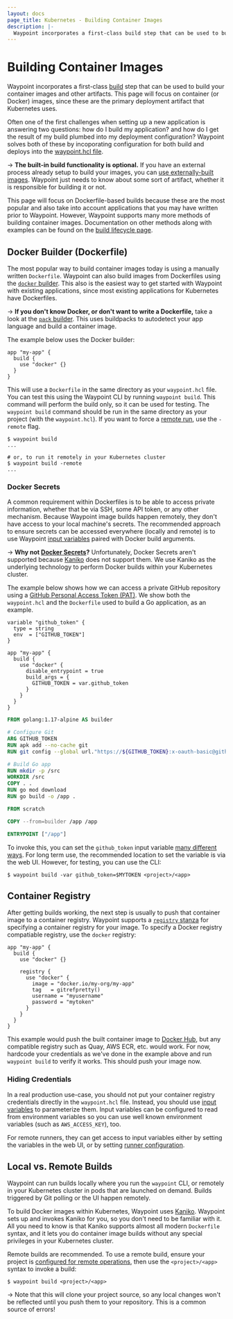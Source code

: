 ```yaml
---
layout: docs
page_title: Kubernetes - Building Container Images
description: |-
  Waypoint incorporates a first-class build step that can be used to build your container images and other artifacts. This page will focus on container (or Docker) images, since these are the primary deployment artifact that Kubernetes uses.
---
```


# Building Container Images

Waypoint incorporates a first-class [build](/docs/lifecycle/build) step that
can be used to build your container images and other artifacts. This page will
focus on container (or Docker) images, since these are the primary deployment
artifact that Kubernetes uses.

Often one of the first challenges when setting up a new application is answering
two questions: how do I build my application? and how do I get the result of my
build plumbed into my deployment configuration? Waypoint solves both of these
by incoporating configuration for both build and deploys into the
[waypoint.hcl file](/docs/waypoint-hcl).

-> **The built-in build functionality is optional.** If you have an external
process already setup to build your images, you can
[use externally-built images](/docs/kubernetes/external-build). Waypoint
just needs to know about some sort of artifact, whether it is responsible
for building it or not.

This page will focus on Dockerfile-based builds because these are the most
popular and also take into account applications that you may have written
prior to Waypoint. However, Waypoint supports many more methods of building
container images. Documentation on other methods along with examples can be
found on the [build lifecycle page](/docs/lifecycle/build).

## Docker Builder (Dockerfile)

The most popular way to build container images today is using a manually
written `Dockerfile`. Waypoint can also build images from Dockerfiles
using the [`docker` builder](/plugins/docker#docker-builder). This also is
the easiest way to get started with Waypoint with existing applications, since
most existing applications for Kubernetes have Dockerfiles.

-> **If you don't know Docker, or don't want to write a Dockerfile,**
take a look at the [`pack` builder](/docs/lifecycle/build#cloud-native-buildpacks).
This uses buildpacks to autodetect your app language and build a container
image.

The example below uses the Docker builder:

```hcl
app "my-app" {
  build {
    use "docker" {}
  }
}
```

This will use a `Dockerfile` in the same directory as your `waypoint.hcl`
file. You can test this using the Waypoint CLI by running `waypoint build`. This
command will perform the build only, so it can be used for testing. The
`waypoint build` command should be run in the same directory as your project
(with the `waypoint.hcl`). If you want to force a
[remote run](#local-vs-remote-builds), use the `-remote` flag.

```shell-session
$ waypoint build
...

# or, to run it remotely in your Kubernetes cluster
$ waypoint build -remote
...
```

### Docker Secrets

A common requirement within Dockerfiles is to be able to access private
information, whether that be via SSH, some API token, or any other mechanism.
Because Waypoint image builds happen remotely, they don't have access to your
local machine's secrets. The recommended approach to ensure secrets can be
accessed everywhere (locally and remote) is to use Waypoint
[input variables](/docs/waypoint-hcl/variables/input) paired with
Docker build arguments.

-> **Why not [Docker Secrets](https://docs.docker.com/engine/swarm/secrets/)?**
Unfortunately, Docker Secrets aren't supported because [Kaniko](https://github.com/GoogleContainerTools/kaniko)
does not support them. We use Kaniko as the underlying technology to perform
Docker builds within your Kubernetes cluster.

The example below shows how we can access a private GitHub repository
using a [GitHub Personal Access Token (PAT)](https://docs.github.com/en/authentication/keeping-your-account-and-data-secure/creating-a-personal-access-token). We show both
the `waypoint.hcl` and the `Dockerfile` used to build a Go application, as
an example.

```hcl
variable "github_token" {
  type = string
  env  = ["GITHUB_TOKEN"]
}

app "my-app" {
  build {
    use "docker" {
      disable_entrypoint = true
      build_args = {
        GITHUB_TOKEN = var.github_token
      }
    }
  }
}
```

```dockerfile
FROM golang:1.17-alpine AS builder

# Configure Git
ARG GITHUB_TOKEN
RUN apk add --no-cache git
RUN git config --global url."https://${GITHUB_TOKEN}:x-oauth-basic@github.com/".insteadOf "https://github.com/"

# Build Go app
RUN mkdir -p /src
WORKDIR /src
COPY . .
RUN go mod download
RUN go build -o /app .

FROM scratch

COPY --from=builder /app /app

ENTRYPOINT ["/app"]
```

To invoke this, you can set the `github_token` input variable
[many different ways](docs/waypoint-hcl/variables/input#assigning-values-to-custom-input-variables). For long term use, the recommended location to set the variable
is via the web UI. However, for testing, you can use the CLI:

```shell-session
$ waypoint build -var github_token=$MYTOKEN <project>/<app>
```

## Container Registry

After getting builds working, the next step is usually to push that container
image to a container registry. Waypoint supports a
[`registry` stanza](/docs/waypoint-hcl/registry) for specifying a
container registry for your image. To specify a Docker registry compatiable
registry, use the `docker` registry:

```hcl
app "my-app" {
  build {
    use "docker" {}

    registry {
      use "docker" {
        image = "docker.io/my-org/my-app"
        tag   = gitrefpretty()
        username = "myusername"
        password = "mytoken"
      }
    }
  }
}
```

This example would push the built container image to
[Docker Hub](https://hub.docker.com/), but any compatible registry
such as Quay, AWS ECR, etc. would work. For now, hardcode your credentials
as we've done in the example above and run `waypoint build` to verify it works.
This should push your image now.

### Hiding Credentials

In a real production use-case, you should not put your container registry
credentials directly in the `waypoint.hcl` file. Instead, you should use
[input variables](/docs/waypoint-hcl/variables/input) to parameterize them.
Input variables can be configured to read from environment variables so you
can use well known environment variables (such as `AWS_ACCESS_KEY`), too.

For remote runners, they can get access to input variables either by
setting the variables in the web UI, or by setting
[runner configuration](/docs/runner/config).

## Local vs. Remote Builds

Waypoint can run builds locally where you run the `waypoint` CLI, or
remotely in your Kubernetes cluster in pods that are launched on demand.
Builds triggered by Git polling or the UI happen remotely.

To build Docker images within Kubernetes, Waypoint uses
[Kaniko](https://github.com/GoogleContainerTools/kaniko). Waypoint
sets up and invokes Kaniko for you, so you don't need to be familiar with it.
All you need to know is that Kaniko supports almost all modern `Dockerfile`
syntax, and it lets you do container image builds without any special
privileges in your Kubernetes cluster.

Remote builds are recommended. To use a remote build, ensure your
project is [configured for remote operations](/docs/projects/remote),
then use the `<project>/<app>` syntax to invoke a build:

```shell-session
$ waypoint build <project>/<app>
```

-> Note that this will clone your project source, so any local changes won't
be reflected until you push them to your repository. This is a common source
of errors!
